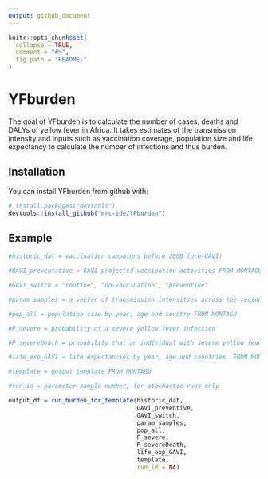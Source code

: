 ```yaml
---
output: github_document
---
```


<!-- README.md is generated from README.Rmd. Please edit that file -->

```r
knitr::opts_chunk$set(
  collapse = TRUE,
  comment = "#>",
  fig.path = "README-"
)
```

# YFburden

The goal of YFburden is to calculate the number of cases, deaths and DALYs of yellow fever in Africa. It takes estimates of the transmission intensity
and inputs such as vaccination coverage, population size and life expectancy to calculate the number of infections and thus burden.

## Installation

You can install YFburden from github with:

```r
# install.packages("devtools")
devtools::install_github("mrc-ide/YFburden")
```

## Example


```r
#historic_dat = vaccination campaigns before 2000 (pre-GAVI)

#GAVI_preventative = GAVI projected vaccination activities FROM MONTAGU

#GAVI_switch = "routine", "no-vaccination", "preventive"

#param_samples = a vector of transmission intensities across the region

#pop_all = population size by year, age and country FROM MONTAGU

#P_severe = probability of a severe yellow fever infection

#P_severeDeath = probability that an individual with severe yellow fever dies

#life_exp_GAVI = life expectancies by year, age and countries  FROM MONTAGU

#template = output template FROM MONTAGU

#run_id = parameter sample number, for stochastic runs only

output_df = run_burden_for_template(historic_dat,
                                    GAVI_preventive,
                                    GAVI_switch,
                                    param_samples,
                                    pop_all,
                                    P_severe,
                                    P_severeDeath,
                                    life_exp_GAVI,
                                    template,
                                    run_id = NA)
```
